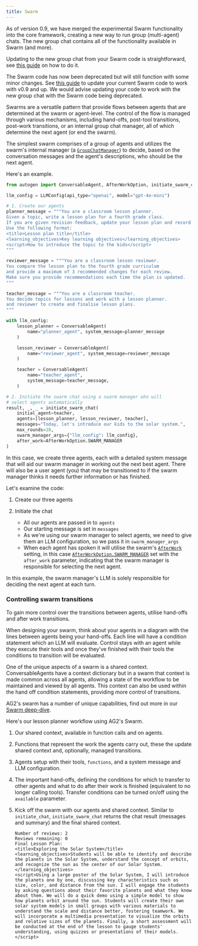 ```yaml
---
title: Swarm
---
```


<Warning>
As of version 0.9, we have merged the experimental Swarm functionality into the core framework, creating a new way to run group (multi-agent) chats. The new group chat contains all of the functionality available in Swarm (and more).

Updating to the new group chat from your Swarm code is straightforward, see [this guide](/docs/user-guide/advanced-concepts/swarm/deprecation) on how to do it.

The Swarm code has now been deprecated but will still function with some minor changes. See [this guide](/docs/user-guide/advanced-concepts/swarm/deprecation) to update your current Swarm code to work with v0.9 and up. We would advise updating your code to work with the new group chat with the Swarm code being deprecated.
</Warning>

Swarms are a versatile pattern that provide flows between agents that are determined at the swarm or agent-level. The control of the flow is managed through various mechanisms, including hand-offs, post-tool transitions, post-work transitions, or an internal group chat manager, all of which determine the next agent (or end the swarm).

The simplest swarm comprises of a group of agents and utilizes the swarm's internal manager (a [`GroupChatManager`](/docs/api-reference/autogen/GroupChatManager)) to decide, based on the conversation messages and the agent's descriptions, who should be the next agent.

Here's an example.

```python
from autogen import ConversableAgent, AfterWorkOption, initiate_swarm_chat, LLMConfig

llm_config = LLMConfig(api_type="openai", model="gpt-4o-mini")

# 1. Create our agents
planner_message = """You are a classroom lesson planner.
Given a topic, write a lesson plan for a fourth grade class.
If you are given revision feedback, update your lesson plan and record it.
Use the following format:
<title>Lesson plan title</title>
<learning_objectives>Key learning objectives</learning_objectives>
<script>How to introduce the topic to the kids</script>
"""

reviewer_message = """You are a classroom lesson reviewer.
You compare the lesson plan to the fourth grade curriculum
and provide a maximum of 3 recommended changes for each review.
Make sure you provide recommendations each time the plan is updated.
"""

teacher_message = """You are a classroom teacher.
You decide topics for lessons and work with a lesson planner.
and reviewer to create and finalise lesson plans.
"""

with llm_config:
    lesson_planner = ConversableAgent(
        name="planner_agent", system_message=planner_message
    )

    lesson_reviewer = ConversableAgent(
        name="reviewer_agent", system_message=reviewer_message
    )

    teacher = ConversableAgent(
        name="teacher_agent",
        system_message=teacher_message,
    )

# 2. Initiate the swarm chat using a swarm manager who will
# select agents automatically
result, _, _ = initiate_swarm_chat(
    initial_agent=teacher,
    agents=[lesson_planner, lesson_reviewer, teacher],
    messages="Today, let's introduce our kids to the solar system.",
    max_rounds=10,
    swarm_manager_args={"llm_config": llm_config},
    after_work=AfterWorkOption.SWARM_MANAGER
)
```

In this case, we create three agents, each with a detailed system message that will aid our swarm manager in working out the next best agent. There will also be a user agent (you) that may be transitioned to if the swarm manager thinks it needs further information or has finished.

Let's examine the code:

1. Create our three agents

2. Initiate the chat

    - All our agents are passed in to `agents`
    - Our starting message is set in `messages`
    - As we're using our swarm manager to select agents, we need to give them an LLM configuration, so we pass it in `swarm_manager_args`
    - When each agent has spoken it will utilise the swarm's [`AfterWork`](/docs/api-reference/autogen/AfterWork) setting, in this case [`AfterWorkOption.SWARM_MANAGER`](/docs/api-reference/autogen/AfterWorkOption) set with the `after_work` parameter, indicating that the swarm manager is responsible for selecting the next agent.

In this example, the swarm manager's LLM is solely responsible for deciding the next agent at each turn.

### Controlling swarm transitions

To gain more control over the transitions between agents, utilise hand-offs and after work transitions.

When designing your swarm, think about your agents in a diagram with the lines between agents being your hand-offs. Each line will have a condition statement which an LLM will evaluate. Control stays with an agent while they execute their tools and once they've finished with their tools the conditions to transition will be evaluated.

One of the unique aspects of a swarm is a shared context. ConversableAgents have a context dictionary but in a swarm that context is made common across all agents, allowing a state of the workflow to be maintained and viewed by all agents. This context can also be used within the hand off condition statements, providing more control of transitions.

AG2's swarm has a number of unique capabilities, find out more in our [Swarm deep-dive](/docs/user-guide/advanced-concepts/swarm/deep-dive).

Here's our lesson planner workflow using AG2's Swarm.


<Example/>


1. Our shared context, available in function calls and on agents.

2. Functions that represent the work the agents carry out, these the update shared context and, optionally, managed transitions.

3. Agents setup with their tools, `functions`, and a system message and LLM configuration.

4. The important hand-offs, defining the conditions for which to transfer to other agents and what to do after their work is finished (equivalent to no longer calling tools). Transfer conditions can be turned on/off using the `available` parameter.

5. Kick off the swarm with our agents and shared context. Similar to `initiate_chat`, `initiate_swarm_chat` returns the chat result (messages and summary) and the final shared context.

    ```console
    Number of reviews: 2
    Reviews remaining: 0
    Final Lesson Plan:
    <title>Exploring the Solar System</title>
    <learning_objectives>Students will be able to identify and describe the planets in the Solar System, understand the concept of orbits, and recognize the sun as the center of our Solar System.</learning_objectives>
    <script>Using a large poster of the Solar System, I will introduce the planets one by one, discussing key characteristics such as size, color, and distance from the sun. I will engage the students by asking questions about their favorite planets and what they know about them. We will do a quick demo using a simple model to show how planets orbit around the sun. Students will create their own solar system models in small groups with various materials to understand the scale and distance better, fostering teamwork. We will incorporate a multimedia presentation to visualize the orbits and relative sizes of the planets. Finally, a short assessment will be conducted at the end of the lesson to gauge students' understanding, using quizzes or presentations of their models.</script>
    ```
